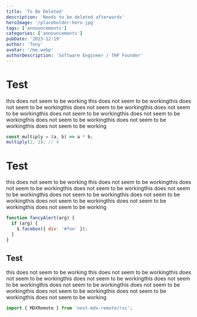 ```yaml
---
title: 'To Be Deleted'
description: 'Needs to be deleted afterwards'
heroImage: '/placeholder-hero.jpg'
tags: ['announcements']
categories: ['announcements']
pubDate: '2023-12-19'
author: 'Tony'
avatar: '/me.webp'
authorDescription: 'Software Engineer / THP Founder'
---
```


# Test

this does not seem to be working this does not seem to be workingthis does not seem to be workingthis does not seem to be workingthis does not seem to be workingthis does not seem to be workingthis does not seem to be workingthis does not seem to be workingthis does not seem to be workingthis does not seem to be working

```js showLineNumbers={true} title="multiply.js" {1}
const multiply = (a, b) => a * b;
multiply(2, 2); // 4
```

# Test

this does not seem to be working this does not seem to be workingthis does not seem to be workingthis does not seem to be workingthis does not seem to be workingthis does not seem to be workingthis does not seem to be workingthis does not seem to be workingthis does not seem to be workingthis does not seem to be working

```js showLineNumbers title="multiply.js" {1-2}
function fancyAlert(arg) {
  if (arg) {
    $.facebox({ div: '#foo' });
  }
}
```

## Test

this does not seem to be working this does not seem to be workingthis does not seem to be workingthis does not seem to be workingthis does not seem to be workingthis does not seem to be workingthis does not seem to be workingthis does not seem to be workingthis does not seem to be workingthis does not seem to be working

```js
import { MDXRemote } from 'next-mdx-remote/rsc';
```
